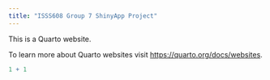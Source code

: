 ```yaml
---
title: "ISSS608 Group 7 ShinyApp Project"
---
```


This is a Quarto website.

To learn more about Quarto websites visit <https://quarto.org/docs/websites>.

```r
1 + 1
```

